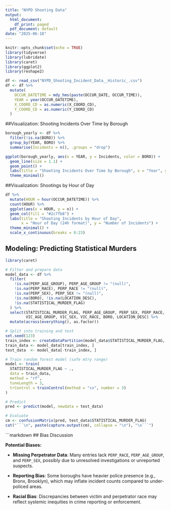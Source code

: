 ---
title: "NYPD Shooting Data"
output:
  html_document:
    df_print: paged
  pdf_document: default
date: "2025-06-18"
---

```{r setup, include=FALSE}
knitr::opts_chunk$set(echo = TRUE)
library(tidyverse)
library(lubridate)
library(caret)
library(ggplot2)
library(reshape2)

```

```{r, message=FALSE, warning=FALSE}
df <- read_csv("NYPD_Shooting_Incident_Data__Historic_.csv")
df <- df %>%
  mutate(
    OCCUR_DATETIME = mdy_hms(paste(OCCUR_DATE, OCCUR_TIME)),
    YEAR = year(OCCUR_DATETIME),
    X_COORD_CD = as.numeric(X_COORD_CD),
    Y_COORD_CD = as.numeric(Y_COORD_CD)
  )
```

##Visualization: Shooting Incidents Over Time by Borough

```{r}
borough_yearly <- df %>%
  filter(!is.na(BORO)) %>%
  group_by(YEAR, BORO) %>%
  summarise(Incidents = n(), .groups = "drop")

ggplot(borough_yearly, aes(x = YEAR, y = Incidents, color = BORO)) +
  geom_line(size = 1.1) +
  geom_point() +
  labs(title = "Shooting Incidents Over Time by Borough", x = "Year", y = "Number of Incidents") +
  theme_minimal()
```

##Visualization: Shootings by Hour of Day

```{r, fig.width=8, fig.height=5}
df %>%
  mutate(HOUR = hour(OCCUR_DATETIME)) %>%
  count(HOUR) %>%
  ggplot(aes(x = HOUR, y = n)) +
  geom_col(fill = "#2c7fb8") +
  labs(title = "Shooting Incidents by Hour of Day",
       x = "Hour of Day (24h format)", y = "Number of Incidents") +
  theme_minimal() +
  scale_x_continuous(breaks = 0:23)
```

## Modeling: Predicting Statistical Murders

```{r, echo=TRUE, message=FALSE, warning=FALSE, results='asis'}
library(caret)

# Filter and prepare data
model_data <- df %>%
  filter(
    !is.na(PERP_AGE_GROUP), PERP_AGE_GROUP != "(null)",
    !is.na(PERP_RACE), PERP_RACE != "(null)",
    !is.na(PERP_SEX), PERP_SEX != "(null)",
    !is.na(BORO), !is.na(LOCATION_DESC),
    !is.na(STATISTICAL_MURDER_FLAG)
  ) %>%
  select(STATISTICAL_MURDER_FLAG, PERP_AGE_GROUP, PERP_SEX, PERP_RACE,
         VIC_AGE_GROUP, VIC_SEX, VIC_RACE, BORO, LOCATION_DESC) %>%
  mutate(across(everything(), as.factor))

# Split into training and test
set.seed(123)
train_index <- createDataPartition(model_data$STATISTICAL_MURDER_FLAG, p = 0.8, list = FALSE)
train_data <- model_data[train_index, ]
test_data  <- model_data[-train_index, ]

# Train random forest model (safe mtry range)
model <- train(
  STATISTICAL_MURDER_FLAG ~ ., 
  data = train_data,
  method = "rf",
  tuneLength = 3,
  trControl = trainControl(method = "cv", number = 3)
)

# Predict
pred <- predict(model, newdata = test_data)

# Evaluate
cm <- confusionMatrix(pred, test_data$STATISTICAL_MURDER_FLAG)
cat("```\n", paste(capture.output(cm), collapse = "\n"), "\n```")
```

```markdown
## Bias Discussion

**Potential Biases:**

- **Missing Perpetrator Data**: Many entries lack `PERP_RACE`, `PERP_AGE_GROUP`, and `PERP_SEX`, possibly due to unresolved investigations or unreported suspects.

- **Reporting Bias**: Some boroughs have heavier police presence (e.g., Bronx, Brooklyn), which may inflate incident counts compared to under-policed areas.

- **Racial Bias**: Discrepancies between victim and perpetrator race may reflect systemic inequities in crime reporting or enforcement.
